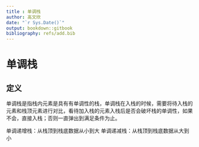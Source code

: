 ---
title : 单调栈
author: 高文欣
date: "`r Sys.Date()`"
output: bookdown::gitbook
bibliography: refs/add.bib
---

# 单调栈

## 定义

单调栈是指栈内元素是具有有单调性的栈，单调栈在入栈的时候，需要将待入栈的元素和栈顶元素进行对比，看待加入栈的元素入栈后是否会破坏栈的单调性，如果不会，直接入栈；否则一直弹出到满足条件为止。

单调递增栈：从栈顶到栈底数据从小到大
单调递减栈：从栈顶到栈底数据从大到小

